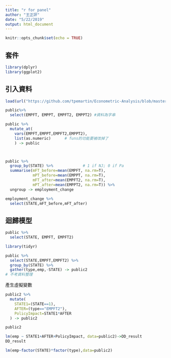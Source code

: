 ```yaml
---
title: "r for panel"
author: "王正評"
date: "5/22/2019"
output: html_document
---
```


```r
knitr::opts_chunk$set(echo = TRUE)
```


## 套件

```r

library(dplyr)
library(ggplot2)

```


## 引入資料

```r

load(url("https://github.com/tpemartin/Econometric-Analysis/blob/master/data/public.rda?raw=true"))

```

```r

public%>%
  select(EMPFT, EMPPT, EMPFT2, EMPPT2) #資料為字串

```

```r

public %>%
  mutate_at(
    vars(EMPFT,EMPPT,EMPFT2,EMPPT2),
    list(as.numeric)      # funs的功能要被改掉了
    ) -> public  




```

```r

public %>% 
  group_by(STATE) %>%             # 1 if NJ; 0 if Pa
  summarise(mFT_before=mean(EMPFT, na.rm=T),
            mPT_before=mean(EMPPT, na.rm=T),
            mFT_after=mean(EMPFT2, na.rm=T),
            mPT_after=mean(EMPPT2, na.rm=T)) %>%
  ungroup -> employment_change

```

```r

employment_change %>% 
  select(STATE,mFT_before,mFT_after)


```


## 迴歸模型

```r

public %>%
  select(STATE, EMPFT, EMPFT2)

```


```r

library(tidyr)

public %>% 
  select(STATE,EMPFT,EMPFT2) %>%
  group_by(STATE) %>%
  gather(type,emp,-STATE) -> public2
# 不考資料整理

```

產生虛擬變數

```r

public2 %>%
  mutate(
    STATE1=(STATE==1),
    AFTER=(type=="EMPFT2"),
    PolicyImpact=STATE1*AFTER
  ) -> public2

public2

```



```r

lm(emp ~ STATE1+AFTER+PolicyImpact, data=public2)->DD_result
DD_result

```

```r

lm(emp~factor(STATE)*factor(type),data=public2)

```



